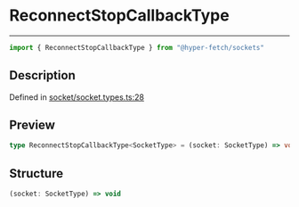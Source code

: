 

# ReconnectStopCallbackType

<div class="api-docs__separator" data-reactroot="">

---

</div><div class="api-docs__import" data-reactroot="">

```ts
import { ReconnectStopCallbackType } from "@hyper-fetch/sockets"
```

</div><div class="api-docs__section">

## Description

</div><div class="api-docs__description"><span class="api-docs__do-not-parse">



</span></div><p class="api-docs__definition">

Defined in [socket/socket.types.ts:28](https://github.com/BetterTyped/hyper-fetch/blob/993719ed/packages/sockets/src/socket/socket.types.ts#L28)

</p><div class="api-docs__section">

## Preview

</div><div class="api-docs__preview type single">

```ts
type ReconnectStopCallbackType<SocketType> = (socket: SocketType) => void;
```

</div><div class="api-docs__section">

## Structure

</div><div class="api-docs__returns">

```ts
(socket: SocketType) => void
```

</div>